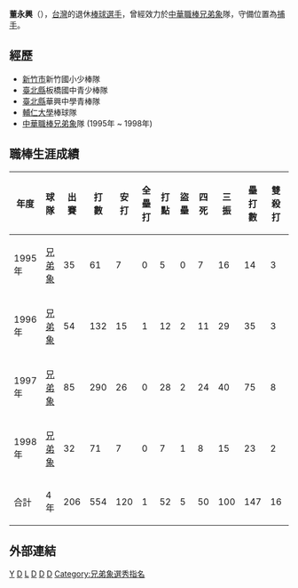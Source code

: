 {{Infobox CPBL player|
bgcolor1=#1c2841|
bgcolor2=#6d7380|
textcolor1=#FFF200|
textcolor2=#FFF200|
name=董永興|
image= |
width= |
position=捕手|
team=|
number=|
bats=右|
throws=右|
birthdate={{birth_date_and_age|1968|10|12|mf=y}}|
birthplace={{ROC}}[[臺灣省|臺灣省]][[新竹縣|新竹縣]][[新竹市_(縣轄市)|新竹市]]|
debutdate=4月1日|
debutyear=1995年|
debutteam=兄弟象|
statyear= 1998年|
stat1label=打擊率|
stat1value=0.217|
stat2label=全壘打|
stat2value=1|
stat3label=打點|
stat3value=52|
teams=<nowiki></nowiki>
*[[兄弟象|兄弟象]] (1995-1998年)
}}
'''董永興'''（{{bd|1968年|10月12日}}），[[台灣|台灣]]的退休[[棒球|棒球]][[選手|選手]]，曾經效力於[[中華職棒|中華職棒]][[兄弟象|兄弟象]]隊，守備位置為[[捕手|捕手]]。

==經歷==
*[[新竹市|新竹市]]新竹國小少棒隊 
*[[新北市|臺北縣]]板橋國中青少棒隊 
*[[新北市|臺北縣]]華興中學青棒隊 
*[[輔仁大學|輔仁大學]]棒球隊
*[[中華職棒|中華職棒]][[兄弟象|兄弟象]]隊 (1995年 ~ 1998年)



==職棒生涯成績==
{|Border=1 WIDTH=800PX
|- align=center
!年度!!球隊!!出賽!!打數!!安打!!全壘打!!打點!!盜壘!!四死!!三振!!壘打數!!雙殺打!!打擊率
|- align=center
|1995年||[[兄弟象|兄弟象]]||35||61||7||0||5||0||7||16||14||3||0.164
|- align=center
|1996年||[[兄弟象|兄弟象]]||54||132||15||1||12||2||11||29||35||3||0.205
|- align=center
|1997年||[[兄弟象|兄弟象]]||85||290||26||0||28||2||24||40||75||8||0.221
|- align=center
|1998年||[[兄弟象|兄弟象]]||32||71||7||0||7||1||8||15||23||2||0.268
|- align=center style="color:black; background-color:yellow"
!合計||4年||206||554||120||1||52||5||50||100||147||16||0.217
|}

==外部連結==
{{台灣棒球維基館}}
{{中華職棒球員資料|id=E051|name=董永興}}


{{棒球選手小作品}}
{{Taiwan-sport-bio-stub}}

[[Category:董姓|Y]]
[[Category:新竹市人|D]]
[[Category:在世人物|L]]
[[Category:1968年出生|D]]
[[Category:兄弟象隊球員|D]]
[[Category:台灣棒球運動員|D]]
[[Category:兄弟象選秀指名|Category:兄弟象選秀指名]]